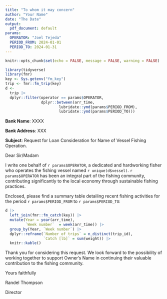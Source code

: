```yaml
---
title: "To whom it may concern"
author: "Your Name"
date: "The Date"
output:
  pdf_document: default
params:
  OPERATOR: "Joel Tejeda"
  PERIOD_FROM: 2024-01-01
  PERIOD_TO: 2024-01-31  
---
```



```r
knitr::opts_chunk$set(echo = FALSE, message = FALSE, warning = FALSE)
```


```r
library(tidyverse)
library(fmr)
key <- Sys.getenv("fm_key")
trip <- fmr::fm_trip(key)
d <- 
  trip |> 
  dplyr::filter(operator == params$OPERATOR,
                dplyr::between(arr_time, 
                        lubridate::ymd(params$PERIOD_FROM), 
                        lubridate::ymd(params$PERIOD_TO)))

```








**Bank Name**: XXXX

**Bank Address**: XXX


**Subject**: Request for Loan Consideration for Name of Vessel Fishing Operation.




Dear Sir/Madam



I write one behalf of `r params$OPERATOR`, a dedicated and hardworking fisher who operates the fishing vessel named `r unique(d$vessel)`. `r params$OPERATOR` has been an integral part of the fishing community, contributing significantly to the local economy through sustainable fishing practices.


Enclosed, please find a summary table detailing recent fishing activities  for the period `r params$PERIOD_FROM` to  `r params$PERIOD_TO`:



```r
d |> 
  left_join(fmr::fm_catch(key)) |> 
  mutate(Year = year(arr_time),
         `Week number`  = week(arr_time)) |> 
  group_by(Year, `Week number`) |> 
  dplyr::reframe(`Number of trips` = n_distinct(trip_id),
                 `Catch [lb]` = sum(weight)) |> 
  knitr::kable()
```


Thank you for considering this request. We look forward to the possibility of working together to support Owner's Name in continuing their valuable contribution to the fishing community.

Yours faithfully 




Randel Thompson

Director


